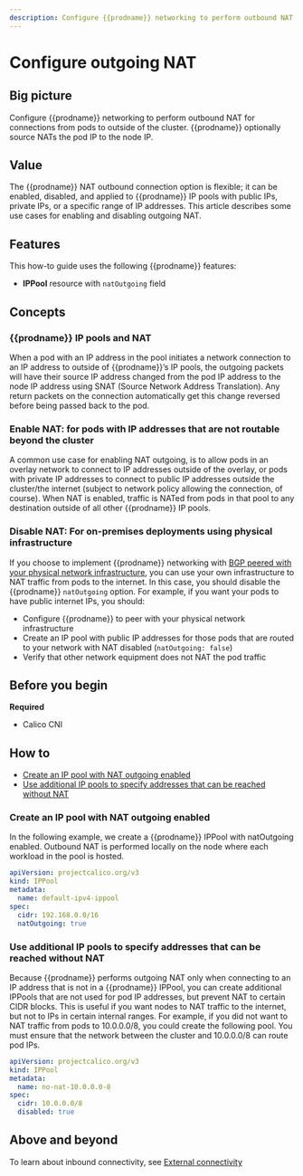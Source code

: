 ```yaml
---
description: Configure {{prodname}} networking to perform outbound NAT for connections from pods to outside of the cluster.
---
```


# Configure outgoing NAT

## Big picture

Configure {{prodname}} networking to perform outbound NAT for connections from pods to outside of the cluster. {{prodname}} optionally source NATs the pod IP to the node IP.

## Value

The {{prodname}} NAT outbound connection option is flexible; it can be enabled, disabled, and applied to {{prodname}} IP pools with public IPs, private IPs, or a specific range of IP addresses. This article describes some use cases for enabling and disabling outgoing NAT.

## Features

This how-to guide uses the following {{prodname}} features:

- **IPPool** resource with `natOutgoing` field

## Concepts

### {{prodname}} IP pools and NAT

When a pod with an IP address in the pool initiates a network connection to an IP address to outside of {{prodname}}’s IP pools, the outgoing packets will have their source IP address changed from the pod IP address to the node IP address using SNAT (Source Network Address Translation). Any return packets on the connection automatically get this change reversed before being passed back to the pod.

### Enable NAT: for pods with IP addresses that are not routable beyond the cluster

A common use case for enabling NAT outgoing, is to allow pods in an overlay network to connect to IP addresses outside of the overlay, or pods with private IP addresses to connect to public IP addresses outside the cluster/the internet (subject to network policy allowing the connection, of course). When NAT is enabled, traffic is NATed from pods in that pool to any destination outside of all other {{prodname}} IP pools.

### Disable NAT: For on-premises deployments using physical infrastructure

If you choose to implement {{prodname}} networking with [BGP peered with your physical network infrastructure](/networking/configuring/bgp), you can use your own infrastructure to NAT traffic from pods to the internet. In this case, you should disable the {{prodname}} `natOutgoing` option. For example, if you want your pods to have public internet IPs, you should:

- Configure {{prodname}} to peer with your physical network infrastructure
- Create an IP pool with public IP addresses for those pods that are routed to your network with NAT disabled (`natOutgoing: false`)
- Verify that other network equipment does not NAT the pod traffic

## Before you begin

**Required**

- Calico CNI

## How to

- [Create an IP pool with NAT outgoing enabled](#create-an-ip-pool-with-nat-outgoing-enabled)
- [Use additional IP pools to specify addresses that can be reached without NAT](#use-additional-ip-pools-to-specify-addresses-that-can-be-reached-without-nat)

### Create an IP pool with NAT outgoing enabled

In the following example, we create a {{prodname}} IPPool with natOutgoing enabled. Outbound NAT is performed locally on the node where each workload in the pool is hosted.

```yaml
apiVersion: projectcalico.org/v3
kind: IPPool
metadata:
  name: default-ipv4-ippool
spec:
  cidr: 192.168.0.0/16
  natOutgoing: true
```

### Use additional IP pools to specify addresses that can be reached without NAT

Because {{prodname}} performs outgoing NAT only when connecting to an IP address that is not in a {{prodname}} IPPool, you can create additional IPPools that are not used for pod IP addresses, but prevent NAT to certain CIDR blocks. This is useful if you want nodes to NAT traffic to the internet, but not to IPs in certain internal ranges. For example, if you did not want to NAT traffic from pods to 10.0.0.0/8, you could create the following pool. You must ensure that the network between the cluster and 10.0.0.0/8 can route pod IPs.

```yaml
apiVersion: projectcalico.org/v3
kind: IPPool
metadata:
  name: no-nat-10.0.0.0-8
spec:
  cidr: 10.0.0.0/8
  disabled: true
```

## Above and beyond

To learn about inbound connectivity, see [External connectivity](/networking/external-connectivity)
